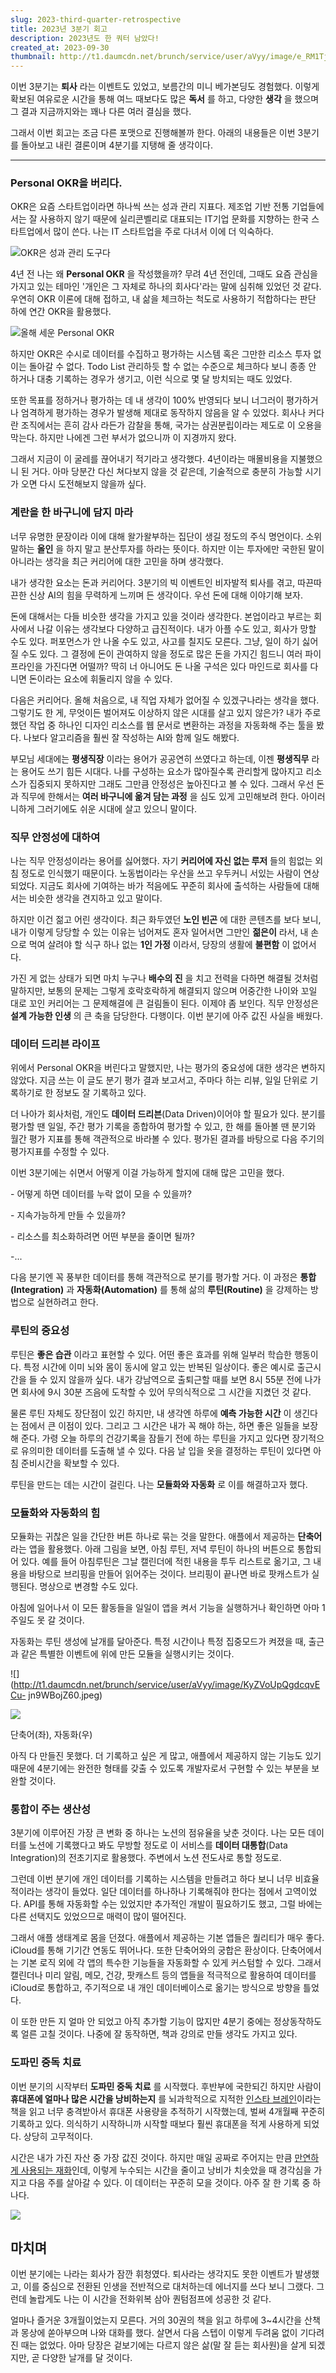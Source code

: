 ```yaml
---
slug: 2023-third-quarter-retrospective
title: 2023년 3분기 회고
description: 2023년도 한 쿼터 남았다!
created_at: 2023-09-30
thumbnail: http://t1.daumcdn.net/brunch/service/user/aVyy/image/e_RM1TjYBdwtPqmj5wCy5Uk-uRw.png
---
```


이번 3분기는 **퇴사** 라는 이벤트도 있었고, 보름간의 미니 베가본딩도 경험했다. 이렇게 확보된 여유로운 시간을 통해 여느 때보다도 많은
**독서** 를 하고, 다양한 **생각** 을 했으며 그 결과 지금까지와는 꽤나 다른 여러 결심을 했다.

그래서 이번 회고는 조금 다른 포맷으로 진행해볼까 한다. 아래의 내용들은 이번 3분기를 돌아보고 내린 결론이며 4분기를 지탱해 줄 생각이다.

---

### Personal OKR을 버리다.

OKR은 요즘 스타트업이라면 하나씩 쓰는 성과 관리 지표다. 제조업 기반 전통 기업들에서는 잘 사용하지 않기 때문에 실리콘벨리로 대표되는
IT기업 문화를 지향하는 한국 스타트업에서 많이 쓴다. 나는 IT 스타트업을 주로 다녀서 이에 더 익숙하다.

![](http://t1.daumcdn.net/brunch/service/user/aVyy/image/gDmw4d-ugUD-9t2wkxUW18LMKic.png)OKR은
성과 관리 도구다

4년 전 나는 왜 **Personal OKR** 을 작성했을까? 무려 4년 전인데, 그때도 요즘 관심을 가지고 있는 테마인 '개인은 그
자체로 하나의 회사다'라는 말에 심취해 있었던 것 같다. 우연히 OKR 이론에 대해 접하고, 내 삶을 체크하는 척도로 사용하기 적합하다는
판단 하에 연간 OKR을 활용했다.

![](http://t1.daumcdn.net/brunch/service/user/aVyy/image/hxlKGHEuId7H8-dY12hA4aNKiJc.png)올해
세운 Personal OKR

하지만 OKR은 수시로 데이터를 수집하고 평가하는 시스템 혹은 그만한 리소스 투자 없이는 돌아갈 수 없다. Todo List 관리하듯 할 수
없는 수준으로 체크하다 보니 종종 안 하거나 대충 기록하는 경우가 생기고, 이런 식으로 몇 달 방치되는 때도 있었다.

또한 목표를 정하거나 평가하는 데 내 생각이 100% 반영되다 보니 너그러이 평가하거나 엄격하게 평가하는 경우가 발생해 제대로 동작하지
않음을 알 수 있었다. 회사나 커다란 조직에서는 흔히 감사 라든가 감찰을 통해, 국가는 삼권분립이라는 제도로 이 오용을 막는다. 하지만
나에겐 그런 부서가 없으니까 이 지경까지 왔다.

그래서 지금이 이 굴레를 끊어내기 적기라고 생각했다. 4년이라는 매몰비용을 지불했으니 된 거다. 아마 당분간 다신 쳐다보지 않을 것 같은데,
기술적으로 충분히 가능할 시기가 오면 다시 도전해보지 않을까 싶다.

### 계란을 한 바구니에 담지 마라

너무 유명한 문장이라 이에 대해 왈가왈부하는 집단이 생길 정도의 주식 명언이다. 소위 말하는 **올인** 을 하지 말고 분산투자를 하라는
뜻이다. 하지만 이는 투자에만 국한된 말이 아니라는 생각을 최근 커리어에 대한 고민을 하며 생각했다.

내가 생각한 요소는 돈과 커리어다. 3분기의 빅 이벤트인 비자발적 퇴사를 겪고, 따끈따끈한 신상 AI의 힘을 무력하게 느끼며 든 생각이다.
우선 돈에 대해 이야기해 보자.

돈에 대해서는 다들 비슷한 생각을 가지고 있을 것이라 생각한다. 본업이라고 부르는 회사에서 나갈 이유는 생각보다 다양하고 급진적이다. 내가
아플 수도 있고, 회사가 망할 수도 있다. 퍼포먼스가 안 나올 수도 있고, 사고를 칠지도 모른다. 그냥, 일이 하기 싫어질 수도 있다. 그
결정에 돈이 관여하지 않을 정도로 많은 돈을 가지긴 힘드니 여러 파이프라인을 가진다면 어떨까? 딱히 너 아니어도 돈 나올 구석은 있다
마인드로 회사를 다니면 돈이라는 요소에 휘둘리지 않을 수 있다.

다음은 커리어다. 올해 처음으로, 내 직업 자체가 없어질 수 있겠구나라는 생각을 했다. 그렇기도 한 게, 무엇이든 벌어져도 이상하지 않은
시대를 살고 있지 않은가? 내가 주로 했던 작업 중 하나인 디자인 리소스를 웹 문서로 변환하는 과정을 자동화해 주는 툴을 봤다. 나보다
알고리즘을 훨씬 잘 작성하는 AI와 함께 일도 해봤다.

부모님 세대에는 **평생직장** 이라는 용어가 공공연히 쓰였다고 하는데, 이젠 **평생직무** 라는 용어도 쓰기 힘든 시대다. 나를 구성하는
요소가 많아질수록 관리할게 많아지고 리소스가 집중되지 못하지만 그래도 그만큼 안정성은 높아진다고 볼 수 있다. 그래서 우선 돈과 직무에
한해서는 **여러 바구니에 옮겨 담는 과정** 을 심도 있게 고민해보려 한다. 아이러니하게 그러기에도 쉬운 시대에 살고 있으니 말이다.

### 직무 안정성에 대하여

나는 직무 안정성이라는 용어를 싫어했다. 자기 **커리어에 자신 없는 루저** 들의 힘없는 외침 정도로 인식했기 때문이다. 노동법이라는
우산을 쓰고 우두커니 서있는 사람이 연상되었다. 지금도 회사에 기여하는 바가 적음에도 꾸준히 회사에 출석하는 사람들에 대해서는 비슷한 생각을
견지하고 있고 말이다.

하지만 이건 젊고 어린 생각이다. 최근 화두였던 **노인 빈곤** 에 대한 콘텐츠를 보다 보니, 내가 이렇게 당당할 수 있는 이유는 넘어져도
혼자 일어서면 그만인 **젊은이** 라서, 내 손으로 먹여 살려야 할 식구 하나 없는 **1인 가정** 이라서, 당장의 생활에 **불편함**
이 없어서다.

가진 게 없는 상태가 되면 마치 누구나 **배수의 진** 을 치고 전력을 다하면 해결될 것처럼 말하지만, 보통의 문제는 그렇게 호락호락하게
해결되지 않으며 어중간한 나이와 꼬일 대로 꼬인 커리어는 그 문제해결에 큰 걸림돌이 된다. 이제야 좀 보인다. 직무 안정성은 **설계 가능한
인생** 의 큰 축을 담당한다. 다행이다. 이번 분기에 아주 값진 사실을 배웠다.

### 데이터 드리븐 라이프

위에서 Personal OKR을 버린다고 말했지만, 나는 평가의 중요성에 대한 생각은 변하지 않았다. 지금 쓰는 이 글도 분기 평가 결과
보고서고, 주마다 하는 리뷰, 일일 단위로 기록하기로 한 정보도 잘 기록하고 있다.

더 나아가 회사처럼, 개인도 **데이터 드리븐**(Data Driven)이어야 할 필요가 있다. 분기를 평가할 땐 일일, 주간 평가 기록을
종합하여 평가할 수 있고, 한 해를 돌아볼 땐 분기와 월간 평가 지표를 통해 객관적으로 바라볼 수 있다. 평가된 결과를 바탕으로 다음 주기의
평가지표를 수정할 수 있다.

이번 3분기에는 쉬면서 어떻게 이걸 가능하게 할지에 대해 많은 고민을 했다.

\- 어떻게 하면 데이터를 누락 없이 모을 수 있을까?

\- 지속가능하게 만들 수 있을까?

\- 리소스를 최소화하려면 어떤 부분을 줄이면 될까?

-...

다음 분기엔 꼭 풍부한 데이터를 통해 객관적으로 분기를 평가할 거다. 이 과정은 **통합(Integration)** 과
**자동화(Automation)** 를 통해 삶의 **루틴(Routine)** 을 강제하는 방법으로 실현하려고 한다.

### 루틴의 중요성

루틴은 **좋은 습관** 이라고 표현할 수 있다. 어떤 좋은 효과를 위해 일부러 학습한 행동이다. 특정 시간에 이미 뇌와 몸이 동시에 알고
있는 반복된 일상이다. 좋은 예시로 출근시간을 들 수 있지 않을까 싶다. 내가 강남역으로 출퇴근할 때를 보면 8시 55분 전에 나가면 회사에
9시 30분 즈음에 도착할 수 있어 무의식적으로 그 시간을 지켰던 것 같다.

물론 루틴 자체도 장단점이 있긴 하지만, 내 생각엔 하루에 **예측 가능한 시간** 이 생긴다는 점에서 큰 이점이 있다. 그리고 그 시간은
내가 꼭 해야 하는, 하면 좋은 일들을 보장해 준다. 가령 오늘 하루의 건강기록을 잠들기 전에 하는 루틴을 가지고 있다면 장기적으로 유의미한
데이터를 도출해 낼 수 있다. 다음 날 입을 옷을 결정하는 루틴이 있다면 아침 준비시간을 확보할 수 있다.

루틴을 만드는 데는 시간이 걸린다. 나는 **모듈화와 자동화** 로 이를 해결하고자 했다.

### 모듈화와 자동화의 힘

모듈화는 귀찮은 일을 간단한 버튼 하나로 묶는 것을 말한다. 애플에서 제공하는 **단축어** 라는 앱을 활용했다. 아래 그림을 보면, 아침
루틴, 저녁 루틴이 하나의 버튼으로 통합되어 있다. 예를 들어 아침루틴은 그날 캘린더에 적힌 내용을 투두 리스트로 옮기고, 그 내용을
바탕으로 브리핑을 만들어 읽어주는 것이다. 브리핑이 끝나면 바로 팟캐스트가 실행된다. 명상으로 변경할 수도 있다.

아침에 일어나서 이 모든 활동들을 일일이 앱을 켜서 기능을 실행하거나 확인하면 아마 1주일도 못 갈 것이다.

자동화는 루틴 생성에 날개를 달아준다. 특정 시간이나 특정 집중모드가 켜졌을 때, 출근과 같은 특별한 이벤트에 위에 만든 모듈을 실행시키는
것이다.

![](http://t1.daumcdn.net/brunch/service/user/aVyy/image/KyZVoUpQgdcqvECu-
jn9WBojZ60.jpeg)

![](http://t1.daumcdn.net/brunch/service/user/aVyy/image/PXugmYOxhuukOY6unqOSirTrSMQ.jpeg)

단축어(좌), 자동화(우)

아직 다 만들진 못했다. 더 기록하고 싶은 게 많고, 애플에서 제공하지 않는 기능도 있기 때문에 4분기에는 완전한 형태를 갖출 수 있도록
개발자로서 구현할 수 있는 부분을 보완할 것이다.

### 통합이 주는 생산성

3분기에 이루어진 가장 큰 변화 중 하나는 노션의 점유율을 낮춘 것이다. 나는 모든 데이터를 노션에 기록했다고 봐도 무방할 정도로 이
서비스를 **데이터 대통합**(Data Integration)의 전초기지로 활용했다. 주변에서 노션 전도사로 통할 정도로.

그런데 이번 분기에 개인 데이터를 기록하는 시스템을 만들려고 하다 보니 너무 비효율적이라는 생각이 들었다. 일단 데이터를 하나하나 기록해줘야
한다는 점에서 고역이었다. API를 통해 자동화할 수는 있었지만 추가적인 개발이 필요하기도 했고, 그럴 바에는 다른 선택지도 있었으므로
매력이 많이 떨어진다.

그래서 애플 생태계로 몸을 던졌다. 애플에서 제공하는 기본 앱들은 퀄리티가 매우 좋다. iCloud를 통해 기기간 연동도 뛰어나다. 또한
단축어와의 궁합은 환상이다. 단축어에서는 기본 로직 외에 각 앱의 특수한 기능들을 자동화할 수 있게 커스텀할 수 있다. 그래서 캘린더나 미리
알림, 메모, 건강, 팟캐스트 등의 앱들을 적극적으로 활용하여 데이터를 iCloud로 통합하고, 주기적으로 내 개인 데이터베이스로 옮기는
방식으로 방향을 틀었다.

이 또한 만든 지 얼마 안 되었고 아직 추가할 기능이 많지만 4분기 중에는 정상동작하도록 얼른 고칠 것이다. 나중에 잘 동작하면, 책과
강의로 만들 생각도 가지고 있다.

### 도파민 중독 치료

이번 분기의 시작부터 **도파민 중독 치료** 를 시작했다. 후반부에 국한되긴 하지만 사람이 **휴대폰에 얼마나 많은 시간을 낭비하는지**
를 뇌과학적으로 지적한 [인스타 브레인](https://brunch.co.kr/@dlsghwns/81)이라는 책을 읽고 너무 충격받아서
휴대폰 사용량을 추적하기 시작했는데, 벌써 4개월째 꾸준히 기록하고 있다. 의식하기 시작하니까 시작할 때보다 훨씬 휴대폰을 적게 사용하게
되었다. 상당히 고무적이다.

시간은 내가 가진 자산 중 가장 값진 것이다. 하지만 매일 공짜로 주어지는 만큼 [만연하게 사용되는
재화](https://brunch.co.kr/@dlsghwns/58)인데, 이렇게 누수되는 시간을 줄이고 낭비가 치솟았을 때 경각심을 가지고
다음 주를 살아갈 수 있다. 이 데이터는 꾸준히 모을 것이다. 아주 잘 한 기록 중 하나다.

![](http://t1.daumcdn.net/brunch/service/user/aVyy/image/8U-KcIy0jIEuncUoUOyu9lmwIKI.png)

## 마치며

이번 분기에는 나라는 회사가 잠깐 휘청였다. 퇴사라는 생각지도 못한 이벤트가 발생했고, 이를 중심으로 전환된 인생을 전반적으로 대처하는데
에너지를 쓰다 보니 그랬다. 그런데 놀랍게도 나는 이 시간을 전화위복 삼아 퀀텀점프에 성공한 것 같다.

얼마나 즐거운 3개월이었는지 모른다. 거의 30권의 책을 읽고 하루에 3~4시간을 산책과 몽상에 쏟아부으며 나와 대화를 했다. 살면서 다음
스텝이 이렇게 두려움 없이 기다려진 때는 없었다. 아마 당장은 겉보기에는 다르지 않은 삶(말 잘 듣는 회사원)을 살게 되겠지만, 곧 다양한
날개를 달 것이다.
